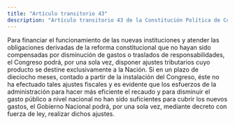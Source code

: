 ```yaml
---
title: "Artículo transitorio 43"
description: "Artículo transitorio 43 de la Constitución Política de Colombia"
---
```


Para financiar el funcionamiento de las nuevas instituciones y atender las obligaciones derivadas de la reforma constitucional que no hayan sido compensadas por disminución de gastos o traslados de responsabilidades, el Congreso podrá, por una sola vez, disponer ajustes tributarios cuyo producto se destine exclusivamente a la Nación. Si en un plazo de dieciocho meses, contado a partir de la instalación del Congreso, éste no ha efectuado tales ajustes fiscales y es evidente que los esfuerzos de la administración para hacer más eficiente el recaudo y para disminuir el gasto público a nivel nacional no han sido suficientes para cubrir los nuevos gastos, el Gobierno Nacional podrá, por una sola vez, mediante decreto con fuerza de ley, realizar dichos ajustes.
